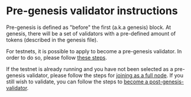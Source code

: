 # Pre-genesis validator instructions

Pre-genesis is defined as "before" the first (a.k.a genesis) block. 
At genesis, there will be a set of validators with a pre-defined amount of tokens (described in the genesis file).

For testnets, it is possible to apply to become a pre-genesis validator.
In order to do so, please follow [these steps](./genesis-validator-apply.mdx).

If the testnet is already running and you have not been selected as a pre-genesis validator, please follow the steps for [joining as a full node](../../ledger/running-a-full-node.mdx). If you still wish to validate, you can follow the steps to [become a post-genesis-validator](./post-genesis-validator.mdx).
